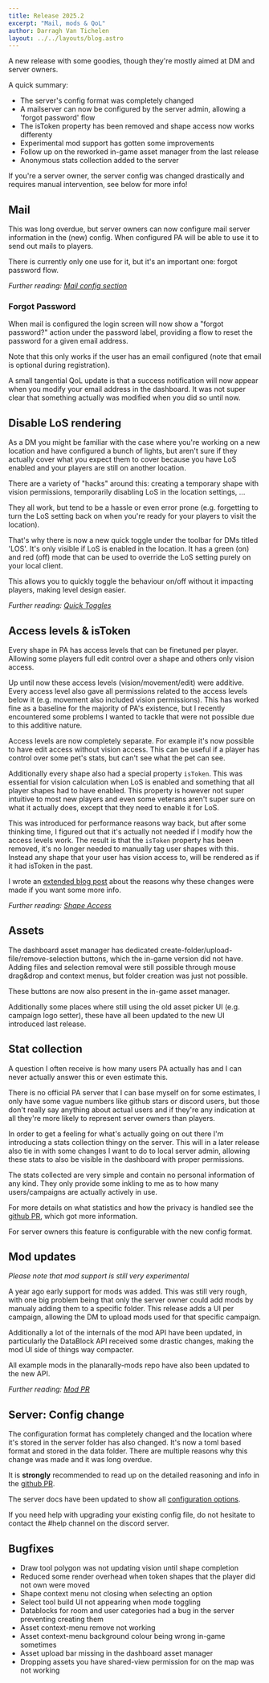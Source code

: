 ```yaml
---
title: Release 2025.2
excerpt: "Mail, mods & QoL"
author: Darragh Van Tichelen
layout: ../../layouts/blog.astro
---
```



A new release with some goodies, though they're mostly aimed at DM and server owners.

A quick summary:

- The server's config format was completely changed
- A mailserver can now be configured by the server admin, allowing a 'forgot password' flow
- The isToken property has been removed and shape access now works differenty
- Experimental mod support has gotten some improvements
- Follow up on the reworked in-game asset manager from the last release
- Anonymous stats collection added to the server

<Warning title="Server config change">
    If you're a server owner, the server config was changed drastically and requires manual intervention, see below for
    more info!
</Warning>

## Mail

This was long overdue, but server owners can now configure mail server information in the (new) config.
When configured PA will be able to use it to send out mails to players.

There is currently only one use for it, but it's an important one: forgot password flow.

_Further reading: [Mail config section](/server/management/configuration/#mail)_

### Forgot Password

When mail is configured the login screen will now show a "forgot password?" action under the password label,
providing a flow to reset the password for a given email address.

Note that this only works if the user has an email configured (note that email is optional during registration).

A small tangential QoL update is that a success notification will now appear when you modify your email address in the dashboard.
It was not super clear that something actually was modified when you did so until now.

## Disable LoS rendering

As a DM you might be familiar with the case where you're working on a new location and have configured a bunch of lights,
but aren't sure if they actually cover what you expect them to cover because you have LoS enabled and your players are still on another location.

There are a variety of "hacks" around this: creating a temporary shape with vision permissions, temporarily disabling LoS in the location settings, ...

They all work, but tend to be a hassle or even error prone (e.g. forgetting to turn the LoS setting back on when you're ready for your players to visit the location).

That's why there is now a new quick toggle under the toolbar for DMs titled 'LOS'.
It's only visible if LoS is enabled in the location.
It has a green (on) and red (off) mode that can be used to override the LoS setting purely on your local client.

This allows you to quickly toggle the behaviour on/off without it impacting players, making level design easier.

_Further reading: [Quick Toggles](/docs/tools/quick-toggles/)_

## Access levels & isToken

Every shape in PA has access levels that can be finetuned per player. Allowing some players full edit control over a shape and others only vision access.

Up until now these access levels (vision/movement/edit) were additive. Every access level also gave all permissions related to the access levels below it (e.g. movement also included vision permissions).
This has worked fine as a baseline for the majority of PA's existence, but I recently encountered some problems I wanted to tackle that were not possible due to this additive nature.

Access levels are now completely separate. For example it's now possible to have edit access without vision access. This can be useful if a player has control over some pet's stats, but can't see what the pet can see.

Additionally every shape also had a special property `isToken`. This was essential for vision calculation when LoS is enabled and something that all player shapes had to have enabled.
This property is however not super intuitive to most new players and even some veterans aren't super sure on what it actually does, except that they need to enable it for LoS.

This was introduced for performance reasons way back, but after some thinking time, I figured out that it's actually not needed if I modify how the access levels work.
The result is that the `isToken` property has been removed, it's no longer needed to manually tag user shapes with this.
Instead any shape that your user has vision access to, will be rendered as if it had isToken in the past.

I wrote an [extended blog post](https://www.planarally.io/blog/removing-is-token/) about the reasons why these changes were made if you want some more info.

_Further reading: [Shape Access](/docs/game/shapes/#access)_

## Assets

The dashboard asset manager has dedicated create-folder/upload-file/remove-selection buttons, which the in-game version did not have.
Adding files and selection removal were still possible through mouse drag&drop and context menus, but folder creation was just not possible.

These buttons are now also present in the in-game asset manager.

Additionally some places where still using the old asset picker UI (e.g. campaign logo setter), these have all been updated to the new UI introduced last release.

## Stat collection

A question I often receive is how many users PA actually has and I can never actually answer this or even estimate this.

There is no official PA server that I can base myself on for some estimates, I only have some vague numbers like github stars or discord users, but those don't really say anything about actual users and if they're any indication at all they're more likely to represent server owners than players.

In order to get a feeling for what's actually going on out there I'm introducing a stats collection thingy on the server.
This will in a later release also tie in with some changes I want to do to local server admin, allowing these stats to also be visible in the dashboard with proper permissions.

The stats collected are very simple and contain no personal information of any kind. They only provide some inkling to me as to how many users/campaigns are actually actively in use.

For more details on what statistics and how the privacy is handled see the [github PR](https://github.com/Kruptein/PlanarAlly/pull/1608), which got more information.

For server owners this feature is configurable with the new config format.

## Mod updates

_Please note that mod support is still very experimental_

A year ago early support for mods was added. This was still very rough, with one big problem being that only the server owner could add mods by manualy adding them to a specific folder.
This release adds a UI per campaign, allowing the DM to upload mods used for that specific campaign.

Additionally a lot of the internals of the mod API have been updated, in particularly the DataBlock API received some drastic changes, making the mod UI side of things way compacter.

All example mods in the planarally-mods repo have also been updated to the new API.

_Further reading: [Mod PR](https://github.com/Kruptein/PlanarAlly/pull/1583)_

## Server: Config change

The configuration format has completely changed and the location where it's stored in the server folder has also changed.
It's now a toml based format and stored in the data folder.
There are multiple reasons why this change was made and it was long overdue.

It is **strongly** recommended to read up on the detailed reasoning and info in the [github PR](https://github.com/Kruptein/PlanarAlly/pull/1574).

The server docs have been updated to show all [configuration options](/server/management/configuration/).

If you need help with upgrading your existing config file, do not hesitate to contact the #help channel on the discord server.

## Bugfixes

- Draw tool polygon was not updating vision until shape completion
- Reduced some render overhead when token shapes that the player did not own were moved
- Shape context menu not closing when selecting an option
- Select tool build UI not appearing when mode toggling
- Datablocks for room and user categories had a bug in the server preventing creating them
- Asset context-menu remove not working
- Asset context-menu background colour being wrong in-game sometimes
- Asset upload bar missing in the dashboard asset manager
- Dropping assets you have shared-view permission for on the map was not working
